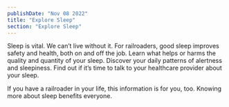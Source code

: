 ```yaml
---
publishDate: "Nov 08 2022"
title: "Explore Sleep"
section: "Explore Sleep"
---
```


Sleep is vital. We can’t live without it. For railroaders, good sleep improves safety and health, both on and off the job. Learn what helps or harms the quality and quantity of your sleep. Discover your daily patterns of alertness and sleepiness. Find out if it’s time to talk to your healthcare provider about your sleep.

If you have a railroader in your life, this information is for you, too. Knowing more about sleep benefits everyone.

